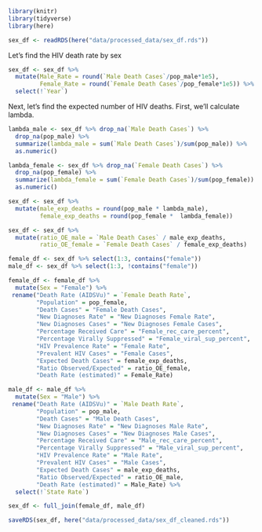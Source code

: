 ```r
library(knitr)
library(tidyverse)
library(here)
```

```r
sex_df <- readRDS(here("data/processed_data/sex_df.rds"))
```
Let's find the HIV death rate by sex
```r
sex_df <- sex_df %>% 
  mutate(Male_Rate = round(`Male Death Cases`/pop_male*1e5),
         Female_Rate = round(`Female Death Cases`/pop_female*1e5)) %>% 
  select(!`Year`)
```

Next, let's find the expected number of HIV deaths. First, we'll calculate lambda.
```r
lambda_male <- sex_df %>% drop_na(`Male Death Cases`) %>% 
  drop_na(pop_male) %>% 
  summarize(lambda_male = sum(`Male Death Cases`)/sum(pop_male)) %>%
  as.numeric()

lambda_female <- sex_df %>% drop_na(`Female Death Cases`) %>% 
  drop_na(pop_female) %>% 
  summarize(lambda_female = sum(`Female Death Cases`)/sum(pop_female)) %>%
  as.numeric()

sex_df <- sex_df %>%
  mutate(male_exp_deaths = round(pop_male * lambda_male),
         female_exp_deaths = round(pop_female *  lambda_female))
```

```r
sex_df <- sex_df %>% 
  mutate(ratio_OE_male = `Male Death Cases` / male_exp_deaths,
         ratio_OE_female = `Female Death Cases` / female_exp_deaths)
```

```r
female_df <- sex_df %>% select(1:3, contains("female")) 
male_df <- sex_df %>% select(1:3, !contains("female")) 

female_df <- female_df %>% 
  mutate(Sex = "Female") %>% 
 rename("Death Rate (AIDSVu)" = `Female Death Rate`,
        "Population" = pop_female,
        "Death Cases" = "Female Death Cases",
        "New Diagnoses Rate" = "New Diagnoses Female Rate",
        "New Diagnoses Cases" = "New Diagnoses Female Cases",
        "Percentage Received Care" = "Female_rec_care_percent",
        "Percentage Virally Suppressed" = "Female_viral_sup_percent",
        "HIV Prevalence Rate" = "Female Rate",
        "Prevalent HIV Cases" = "Female Cases",
        "Expected Death Cases" = female_exp_deaths,
        "Ratio Observed/Expected" = ratio_OE_female,
        "Death Rate (estimated)" = Female_Rate) 

male_df <- male_df %>% 
  mutate(Sex = "Male") %>% 
 rename("Death Rate (AIDSVu)" = `Male Death Rate`,
        "Population" = pop_male,
        "Death Cases" = "Male Death Cases",
        "New Diagnoses Rate" = "New Diagnoses Male Rate",
        "New Diagnoses Cases" = "New Diagnoses Male Cases",
        "Percentage Received Care" = "Male_rec_care_percent",
        "Percentage Virally Suppressed" = "Male_viral_sup_percent",
        "HIV Prevalence Rate" = "Male Rate",
        "Prevalent HIV Cases" = "Male Cases",
        "Expected Death Cases" = male_exp_deaths,
        "Ratio Observed/Expected" = ratio_OE_male,
        "Death Rate (estimated)" = Male_Rate) %>% 
  select(!`State Rate`)

sex_df <- full_join(female_df, male_df)

```

```r
saveRDS(sex_df, here("data/processed_data/sex_df_cleaned.rds"))
```